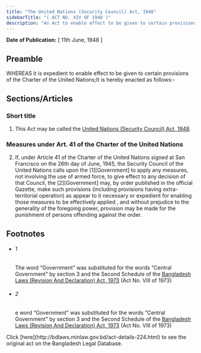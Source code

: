 ```yaml
---
title: "The United Nations (Security Council) Act, 1948"
sidebarTitle: "( ACT NO. XIV OF 1948 )"
description: "An Act to enable effect to be given to certain provisions of the Charter of the United Nations."
---
```


**Date of Publication:** [ 11th June, 1948 ]

## Preamble

WHEREAS it is expedient to enable effect to be given to certain provisions of the Charter of the United Nations;It is hereby enacted as follows:-

## Sections/Articles

### Short title

1. This Act may be called the [United Nations (Security Council) Act, 1948](/act-224.html "United Nations (Security Council) Act, 1948").

### Measures under Art. 41 of the Charter of the United Nations

2. If, under Article 41 of the Charter of the United Nations signed at San Francisco on the 26th day of June, 1945, the Security Council of the United Nations calls upon the [1][Government] to apply any measures, not involving the use of armed force, to give effect to any decision of that Council, the [2][Government] may, by order published in the official Gazette, make such provisions (including provisions having extra-territorial operation) as appear to it necessary or expedient for enabling those measures to be effectively applied , and without prejudice to the generality of the foregoing power, provision may be made for the punishment of persons offending against the order.

## Footnotes

- ###### 1

  The word “Government” was substituted for the words “Central Government” by section 3 and the Second Schedule of the [Bangladesh Laws (Revision And Declaration) Act, 1973](/act-430.html "Bangladesh Laws (Revision And Declaration) Act, 1973") (Act No. VIII of 1973)

- ###### 2

  e word “Government” was substituted for the words “Central Government” by section 3 and the Second Schedule of the [Bangladesh Laws (Revision And Declaration) Act, 1973](/act-430.html "Bangladesh Laws (Revision And Declaration) Act, 1973") (Act No. VIII of 1973)

<Note>
  Click [here](http://bdlaws.minlaw.gov.bd/act-details-224.html) to see the original act on the Bangladesh Legal Database.
</Note>

